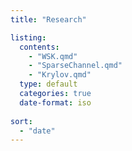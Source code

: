 ```yaml
---
title: "Research"

listing:
  contents:  
    - "WSK.qmd" 
    - "SparseChannel.qmd"
    - "Krylov.qmd" 
  type: default
  categories: true
  date-format: iso
  
sort:
  - "date" 
---
```


